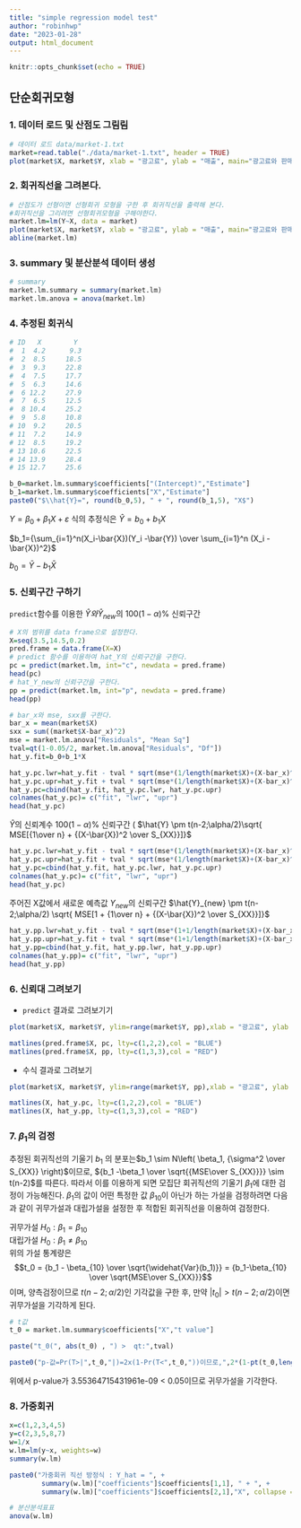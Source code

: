 ```yaml
---
title: "simple regression model test"
author: "robinhwp"
date: "2023-01-28"
output: html_document
---
```


```r
knitr::opts_chunk$set(echo = TRUE)
```

## 단순회귀모형

### 1. 데이터 로드 및 산점도 그림림

```r
# 데이터 로드 data/market-1.txt
market=read.table("./data/market-1.txt", header = TRUE)
plot(market$X, market$Y, xlab = "광고료", ylab = "매출", main="광고료와 판매액의 산점도도", pch=10)
```

### 2. 회귀직선을 그려본다.

```r
# 산점도가 선형이면 선형회귀 모형을 구한 후 회귀직선을 출력해 본다.
#회귀직선을 그리려면 선형회귀모형을 구해야한다.
market.lm=lm(Y~X, data = market)
plot(market$X, market$Y, xlab = "광고료", ylab = "매출", main="광고료와 판매액의 산점도도", pch=10)
abline(market.lm)
```

### 3. summary 및 분산분석 데이터 생성

```r
# summary
market.lm.summary = summary(market.lm)
market.lm.anova = anova(market.lm)

```

### 4. 추정된 회귀식

```r
# ID   X        Y   
#  1  4.2      9.3
#  2  8.5     18.5
#  3  9.3     22.8
#  4  7.5     17.7
#  5  6.3     14.6
#  6 12.2     27.9
#  7  6.5     12.5
#  8 10.4     25.2
#  9  5.8     10.8
# 10  9.2     20.5
# 11  7.2     14.9
# 12  8.5     19.2
# 13 10.6     22.5
# 14 13.9     28.4
# 15 12.7     25.6

b_0=market.lm.summary$coefficients["(Intercept)","Estimate"]
b_1=market.lm.summary$coefficients["X","Estimate"]
paste0("$\\hat{Y}=", round(b_0,5), " + ", round(b_1,5), "X$")
```

${Y}=\beta_0 + \beta_1 X + \varepsilon$ 식의 추정식은 $\hat{Y}=b_0 + b_1 X$

$b_1={\sum_{i=1}^n(X_i-\bar{X})(Y_i -\bar{Y}) \over \sum_{i=1}^n (X_i - \bar{X})^2}$

$b_0= \bar{Y} - b_1 \bar{X}$

### 5. 신뢰구간 구하기

`predict`함수를 이용한 $\hat{Y}와 \hat{Y}_{new}$의 $100(1-\alpha)$% 신뢰구간

```r

# X의 범위를 data frame으로 설정한다.
X=seq(3.5,14.5,0.2)
pred.frame = data.frame(X=X)
# predict 함수를 이용하여 hat_Y의 신뢰구간을 구한다. 
pc = predict(market.lm, int="c", newdata = pred.frame)
head(pc)
# hat_Y_new의 신뢰구간을 구한다.
pp = predict(market.lm, int="p", newdata = pred.frame)
head(pp)
```

```r
# bar_x와 mse, sxx를 구한다.
bar_x = mean(market$X)
sxx = sum((market$X-bar_x)^2)
mse = market.lm.anova["Residuals", "Mean Sq"]
tval=qt(1-0.05/2, market.lm.anova["Residuals", "Df"])
hat_y.fit=b_0+b_1*X 

hat_y.pc.lwr=hat_y.fit - tval * sqrt(mse*(1/length(market$X)+(X-bar_x)^2/sxx))
hat_y.pc.upr=hat_y.fit + tval * sqrt(mse*(1/length(market$X)+(X-bar_x)^2/sxx))
hat_y.pc=cbind(hat_y.fit, hat_y.pc.lwr, hat_y.pc.upr)
colnames(hat_y.pc)= c("fit", "lwr", "upr")
head(hat_y.pc)

```

$\hat{Y}$의 신뢰계수 $100(1-\alpha)$% 신뢰구간 ( $\hat{Y} \pm t(n-2;\alpha/2)\sqrt{ MSE[{1\over n} + {(X-\bar{X})^2 \over S_{XX}}]}$

```r

hat_y.pc.lwr=hat_y.fit - tval * sqrt(mse*(1/length(market$X)+(X-bar_x)^2/sxx))
hat_y.pc.upr=hat_y.fit + tval * sqrt(mse*(1/length(market$X)+(X-bar_x)^2/sxx))
hat_y.pc=cbind(hat_y.fit, hat_y.pc.lwr, hat_y.pc.upr)
colnames(hat_y.pc)= c("fit", "lwr", "upr")
head(hat_y.pc)
```

주어진 X값에서 새로운 예측값 $Y_{new}$의 신뢰구간 $\hat{Y}_{new} \pm t(n-2;\alpha/2) \sqrt{ MSE[1 + {1\over n} + {(X-\bar{X})^2 \over S_{XX}}]}$

```r
hat_y.pp.lwr=hat_y.fit - tval * sqrt(mse*(1+1/length(market$X)+(X-bar_x)^2/sxx))
hat_y.pp.upr=hat_y.fit + tval * sqrt(mse*(1+1/length(market$X)+(X-bar_x)^2/sxx))
hat_y.pp=cbind(hat_y.fit, hat_y.pp.lwr, hat_y.pp.upr)
colnames(hat_y.pp)= c("fit", "lwr", "upr")
head(hat_y.pp)
```

### 6. 신뢰대 그려보기

-   `predict` 결과로 그려보기기

```r
plot(market$X, market$Y, ylim=range(market$Y, pp),xlab = "광고료", ylab = "매출", main="광고료와 판매액의 산점도도", pch=10)

matlines(pred.frame$X, pc, lty=c(1,2,2),col = "BLUE")
matlines(pred.frame$X, pp, lty=c(1,3,3),col = "RED")
```

-   수식 결과로 그려보기

```r
plot(market$X, market$Y, ylim=range(market$Y, pp),xlab = "광고료", ylab = "매출", main="광고료와 판매액의 산점도도", pch=10)

matlines(X, hat_y.pc, lty=c(1,2,2),col = "BLUE")
matlines(X, hat_y.pp, lty=c(1,3,3),col = "RED")
```

### 7. $\beta_1$의 검정

추정된 회귀직선의 기울기 $b_1$ 의 분포는$b_1 \sim N\left( \beta_1, {\sigma^2 \over S_{XX}} \right)$이므로, ${b_1 -\beta_1 \over \sqrt{{MSE\over S_{XX}}}} \sim t(n-2)$를 따른다. 따라서 이를 이용하게 되면 모집단 회귀직선의 기울기 $\beta_1$에 대한 검정이 가능해진다. $\beta_1$의 값이 어떤 특정한 값 $\beta_{10}$이 아닌가 하는 가설을 검정하려면 다음과 같이 귀무가설과 대립가설을 설정한 후 적합된 회귀직선을 이용하여 검정한다.

귀무가설 $H_0: \beta_1 = \beta_{10}$\
대립가설 $H_0: \beta_1 \ne \beta_{10}$\
위의 가설 통계량은 $$t_0 = {b_1 - \beta_{10} \over \sqrt{\widehat{Var}(b_1)}} = {b_1-\beta_{10} \over \sqrt{MSE\over S_{XX}}}$$ 이며, 양측검정이므로 $t(n-2;\alpha/2)$인 기각값을 구한 후, 만약 $|t_0| > t(n-2;\alpha/2)$이면 귀무가설을 기각하게 된다.

```r

# t값
t_0 = market.lm.summary$coefficients["X","t value"]

paste("t_0(", abs(t_0) , ") >  qt:",tval)

paste0("p-값=Pr(T>|",t_0,"|)=2x(1-Pr(T<",t_0,"))이므로,",2*(1-pt(t_0,length(market$X)-2)))
```

위에서 p-value가 3.55364715431961e-09 \< 0.05이므로 귀무가설을 기각한다.

### 8. 가중회귀

```r
x=c(1,2,3,4,5)
y=c(2,3,5,8,7)
w=1/x
w.lm=lm(y~x, weights=w)
summary(w.lm)

paste0("가중회귀 직선 방정식 : Y_hat = ", +
        summary(w.lm)["coefficients"]$coefficients[1,1], " + ", +
        summary(w.lm)["coefficients"]$coefficients[2,1],"X", collapse = "\n")

# 분산분석표표
anova(w.lm)

```

<!-- ### 1.7 분석사례 -->

<!-- ```{r} -->

<!-- super=read.table("./data/supermarket.txt", header = T) -->

<!-- plot(super$price, super$time, pch=19) -->

<!-- super.lm = lm(price ~ time, data = super) -->

<!-- summary(super.lm) -->

<!-- paste0("time_hat=", summary(super.lm)["coefficients"]$coefficients[1,1], " + ", + -->

<!--          summary(super.lm)["coefficients"]$coefficients[2,1],"X") -->

<!-- anova(super.lm) -->

<!-- cbind(super, super.lm$residuals, super.lm$fitted.values) -->

<!-- plot(super$price, super.lm$residuals, pch=19) -->

<!-- abline(h=0, lty=2) -->

<!-- ``` -->

<!-- ```{r} -->

<!-- p.x<-data.frame(price= seq(1,45,5)) -->

<!-- pc=predict(super.lm, int="c", newdata = p.x) -->

<!-- pred.x=p.x$price -->

<!-- plot(super$price, super$time, ylim=range(super$time , pc)) -->

<!-- matlines(pred.x, pc, lty=c(1,2,2), col="BLUE") -->

<!-- ``` -->
